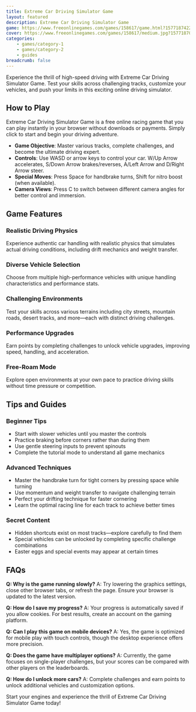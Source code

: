 ```yaml
---
title: Extreme Car Driving Simulator Game
layout: featured
description: Extreme Car Driving Simulator Game
game: https://www.freeonlinegames.com/games/158617/game.html?1577187422
cover: https://www.freeonlinegames.com/games/158617/medium.jpg?1577187024
categories:
    - games/category-1
    - games/category-2
    - guides
breadcrumb: false
---
```



Experience the thrill of high-speed driving with Extreme Car Driving Simulator Game. Test your skills across challenging tracks, customize your vehicles, and push your limits in this exciting online driving simulator.

## How to Play

Extreme Car Driving Simulator Game is a free online racing game that you can play instantly in your browser without downloads or payments. Simply click to start and begin your driving adventure.

- **Game Objective**: Master various tracks, complete challenges, and become the ultimate driving expert.
- **Controls**: Use WASD or arrow keys to control your car. W/Up Arrow accelerates, S/Down Arrow brakes/reverses, A/Left Arrow and D/Right Arrow steer.
- **Special Moves**: Press Space for handbrake turns, Shift for nitro boost (when available).
- **Camera Views**: Press C to switch between different camera angles for better control and immersion.

## Game Features

### Realistic Driving Physics
Experience authentic car handling with realistic physics that simulates actual driving conditions, including drift mechanics and weight transfer.

### Diverse Vehicle Selection
Choose from multiple high-performance vehicles with unique handling characteristics and performance stats.

### Challenging Environments
Test your skills across various terrains including city streets, mountain roads, desert tracks, and more—each with distinct driving challenges.

### Performance Upgrades
Earn points by completing challenges to unlock vehicle upgrades, improving speed, handling, and acceleration.

### Free-Roam Mode
Explore open environments at your own pace to practice driving skills without time pressure or competition.

## Tips and Guides
<Callout type="tip" title="游戏小技巧">


### Beginner Tips
- Start with slower vehicles until you master the controls
- Practice braking before corners rather than during them
- Use gentle steering inputs to prevent spinouts
- Complete the tutorial mode to understand all game mechanics

### Advanced Techniques
- Master the handbrake turn for tight corners by pressing space while turning
- Use momentum and weight transfer to navigate challenging terrain
- Perfect your drifting technique for faster cornering
- Learn the optimal racing line for each track to achieve better times

### Secret Content
- Hidden shortcuts exist on most tracks—explore carefully to find them
- Special vehicles can be unlocked by completing specific challenge combinations
- Easter eggs and special events may appear at certain times
</Callout>


## FAQs

**Q: Why is the game running slowly?**
A: Try lowering the graphics settings, close other browser tabs, or refresh the page. Ensure your browser is updated to the latest version.

**Q: How do I save my progress?**
A: Your progress is automatically saved if you allow cookies. For best results, create an account on the gaming platform.

**Q: Can I play this game on mobile devices?**
A: Yes, the game is optimized for mobile play with touch controls, though the desktop experience offers more precision.

**Q: Does the game have multiplayer options?**
A: Currently, the game focuses on single-player challenges, but your scores can be compared with other players on the leaderboards.

**Q: How do I unlock more cars?**
A: Complete challenges and earn points to unlock additional vehicles and customization options.

Start your engines and experience the thrill of Extreme Car Driving Simulator Game today!

